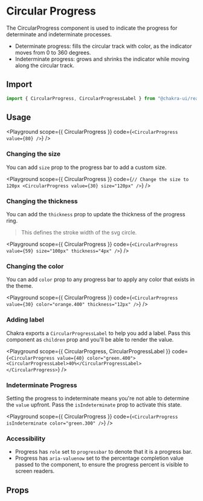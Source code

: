 

#  Circular Progress

The CircularProgress component is used to indicate the progress for determinate
and indeterminate processes.





- Determinate progress: fills the circular track with color, as the indicator
  moves from 0 to 360 degrees.
- Indeterminate progress: grows and shrinks the indicator while moving along the
  circular track.

## Import

```js
import { CircularProgress, CircularProgressLabel } from "@chakra-ui/react"
```

## Usage

<Playground
scope={{ CircularProgress }}
code={`
<CircularProgress value={80} />
`}
/>

### Changing the size

You can add `size` prop to the progress bar to add a custom size.

<Playground
scope={{ CircularProgress }}
code={`
// Change the size to 120px
<CircularProgress value={30} size="120px" />
`}
/>

### Changing the thickness

You can add the `thickness` prop to update the thickness of the progress ring.

> This defines the stroke width of the svg circle.

<Playground
scope={{ CircularProgress }}
code={`
<CircularProgress value={59} size="100px" thickness="4px" />
`}
/>

### Changing the color

You can add `color` prop to any progress bar to apply any color that exists in
the theme.

<Playground
scope={{ CircularProgress }}
code={`
<CircularProgress value={30} color="orange.400" thickness="12px" />
`}
/>

### Adding label

Chakra exports a `CircularProgressLabel` to help you add a label. Pass this
component as `children` prop and you'll be able to render the value.

<Playground
scope={{ CircularProgress, CircularProgressLabel }}
code={`
<CircularProgress value={40} color="green.400">
  <CircularProgressLabel>40%</CircularProgressLabel>
</CircularProgress>
`}
/>

### Indeterminate Progress

Setting the progress to indeterminate means you're not able to determine the
`value` upfront. Pass the `isIndeterminate` prop to activate this state.

<Playground
scope={{ CircularProgress }}
code={`
<CircularProgress isIndeterminate color="green.300" />
`}
/>

### Accessibility

- Progress has `role` set to `progressbar` to denote that it is a progress bar.
- Progress has `aria-valuenow` set to the percentage completion value passed to
  the component, to ensure the progress percent is visible to screen readers.

## Props

<PropsTable of="CircularProgress" />